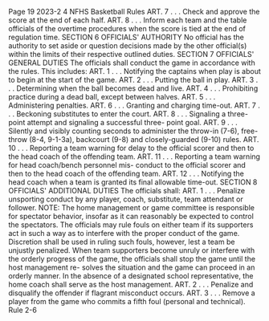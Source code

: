 Page 19 2023-2 4 NFHS Basketball Rules ART. 7 . . . Check and approve the score at the end of each half. ART. 8 . . . Inform each team and the table officials of the overtime procedures when the score is tied at the end of regulation time. SECTION 6 OFFICIALS' AUTHORITY No official has the authority to set aside or question decisions made by the other official(s) within the limits of their respective outlined duties. SECTION 7 OFFICIALS' GENERAL DUTIES The officials shall conduct the game in accordance with the rules. This includes: ART. 1 . . . Notifying the captains when play is about to begin at the start of the game. ART. 2 . . . Putting the ball in play. ART. 3 . . . Determining when the ball becomes dead and live. ART. 4 . . . Prohibiting practice during a dead ball, except between halves. ART. 5 . . . Administering penalties. ART. 6 . . . Granting and charging time-out. ART. 7 . . . Beckoning substitutes to enter the court. ART. 8 . . . Signaling a three-point attempt and signaling a successful three- point goal. ART. 9 . . . Silently and visibly counting seconds to administer the throw-in (7-6), free-throw (8-4, 9-1-3a), backcourt (9-8) and closely-guarded (9-10) rules. ART. 10 . . . Reporting a team warning for delay to the official scorer and then to the head coach of the offending team. ART. 11 . . . Reporting a team warning for head coach/bench personnel mis- conduct to the official scorer and then to the head coach of the offending team. ART. 12 . . . Notifying the head coach when a team is granted its final allowable time-out. SECTION 8 OFFICIALS' ADDITIONAL DUTIES The officials shall: ART. 1 . . . Penalize unsporting conduct by any player, coach, substitute, team attendant or follower. NOTE: The home management or game committee is responsible for spectator behavior, insofar as it can reasonably be expected to control the spectators. The officials may rule fouls on either team if its supporters act in such a way as to interfere with the proper conduct of the game. Discretion shall be used in ruling such fouls, however, lest a team be unjustly penalized. When team supporters become unruly or interfere with the orderly progress of the game, the officials shall stop the game until the host management re- solves the situation and the game can proceed in an orderly manner. In the absence of a designated school representative, the home coach shall serve as the host management. ART. 2 . . . Penalize and disqualify the offender if flagrant misconduct occurs. ART. 3 . . . Remove a player from the game who commits a fifth foul (personal and technical). Rule 2-6